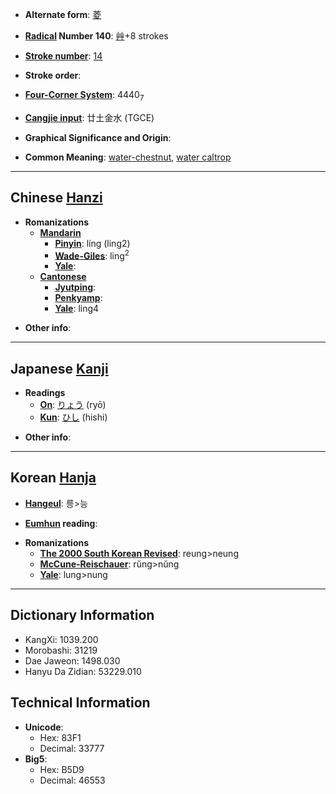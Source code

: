 * '''Alternate form''': [[菱]]

* '''[[Wiktionary:Chinese radical index| Radical]] Number 140''': [[Wiktionary:Chinese radical index 艸|艸]]+8 strokes

* '''[[Wiktionary:Chinese total strokes index|Stroke number]]''': [[Wiktionary:Chinese total strokes index 14|14]]

* '''Stroke order''': 

* '''[[Wiktionary:Chinese four corner index|Four-Corner System]]''': 4440<sub>7</sub>

* '''[[Wiktionary:Chinese Cangjie index|Cangjie input]]''': 廿土金水 (TGCE)

* '''Graphical Significance and Origin''': 

* '''Common Meaning''': [[water-chestnut]], [[water caltrop]]

----

== Chinese [[Hanzi]] ==

* '''Romanizations'''
** '''[[Mandarin]]'''
*** '''[[Pinyin]]''': líng (ling2)
*** '''[[Wade-Giles]]''': ling<sup>2</sup>
*** '''[[Yale]]''': 
** '''[[Cantonese]]'''
*** '''[[Jyutping]]''':
*** '''[[Penkyamp]]''': 
*** '''[[Yale]]''': ling4

* '''Other info''': 

----

== Japanese [[Kanji]] ==

* '''Readings'''
** '''[[On]]''': [[りょう]] (ryō)
** '''[[Kun]]''': [[ひし]] (hishi)

* '''Other info''':  

----

== Korean [[Hanja]] ==

* '''[[Hangeul]]''': 릉>능

* '''[[Eumhun]] reading''': 

* '''Romanizations'''
** '''[[The 2000 South Korean Revised Romanization|The 2000 South Korean Revised]]''': reung>neung
** '''[[McCune-Reischauer]]''': rŭng>nŭng
** '''[[Yale]]''': lung>nung

----

== Dictionary Information ==

* KangXi: 1039.200
* Morobashi: 31219
* Dae Jaweon: 1498.030
* Hanyu Da Zidian: 53229.010

== Technical Information ==

* '''Unicode''':
** Hex: 83F1
** Decimal: 33777
* '''Big5''':
** Hex: B5D9
** Decimal: 46553